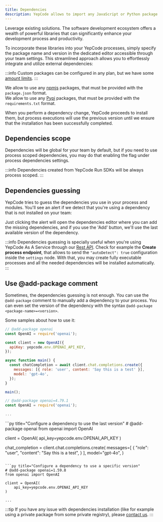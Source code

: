 ```yaml
---
title: Dependencies
description: YepCode allows to import any JavaScript or Python package to be used in your processes.
---
```



Leverage existing solutions. The software development ecosystem offers a wealth of powerful libraries that can significantly enhance your development process and productivity.

To incorporate these libraries into your YepCode processes, simply specify the package name and version in the dedicated editor accessible through your team settings. This streamlined approach allows you to effortlessly integrate and utilize external dependencies:

:::info
Custom packages can be configured in any plan, but we have some [amount limits](/docs/plans-and-limits#package-dependencies).
:::

<Tabs syncKey="programming-language">
  <TabItem label="JavaScript" icon="seti:javascript">
  <div>
    We allow to use any <a href="https://www.npmjs.com/" target="_blank">npmjs</a> packages, that must be provided with the <code>package.json</code> format.
    <Screenshot src="dependencies-javascript.png" />
    </div>
  </TabItem>
  <TabItem label="Python" icon="seti:python">
  <div>
    We allow to use any <a href="https://pypi.org/" target="_blank">Pypi</a> packages, that must be provided with the <code>requirements.txt</code> format.
    <Screenshot src="dependencies-python.png" />
    </div>
  </TabItem>
</Tabs>

When you perform a dependency change, YepCode proceeds to install them, but process executions will use the previous version until we ensure that the installation has been successfully completed.

## Dependencies scope

Dependencies will be global for your team by default, but if you need to use process scoped dependencies, you may do that enabling the flag under process dependencies settings.

<Screenshot src="dependencies-process-scope.png" />

:::info
Dependencies created from YepCode Run SDKs will be always process scoped.
:::

## Dependencies guessing

YepCode tries to guess the dependencies you use in your process and modules. You'll see an alert if we detect that you're using a dependency that is not installed on your team:

<Screenshot src="dependencies-not-available-alert.png" />

Just clicking the alert will open the dependencies editor where you can add the missing dependencies, and if you use the 'Add' button, we'll use the last available version of the dependency.

:::info
Dependencies guessing is specially useful when you're using YepCode As A Service through our [Rest API](https://cloud.yepcode.io/api/rest/public/swagger-ui/index.html). Check for example the **Create process endpoint**, that allows to send the `"autoDetect": true` configuration inside the `settings` node. With that, you may create fully executable processes and all the needed dependencies will be installed automatically.
:::


## Use @add-package comment

Sometimes, the dependencies guessing is not enough. You can use the `@add-package` comment to manually add a dependency to your process. You can even set the version of the dependency with the syntax `@add-package <package-name>=<version>`.

Some samples about how to use it:

<Tabs syncKey="programming-language">
  <TabItem label="JavaScript" icon="seti:javascript">

```js title="Configure a dependency to use the last version"
// @add-package openai
const OpenAI = require('openai');

const client = new OpenAI({
  apiKey: yepcode.env.OPENAI_API_KEY,
});

async function main() {
  const chatCompletion = await client.chat.completions.create({
    messages: [{ role: 'user', content: 'Say this is a test' }],
    model: 'gpt-4o',
  });
}

main();
```

```js title="Configure a dependency to use a specific version"
// @add-package openai=4.79.1
const OpenAI = require('openai');

...
```
  </TabItem>
  <TabItem label="Python" icon="seti:python">
```py title="Configure a dependency to use the last version"
# @add-package openai
from openai import OpenAI

client = OpenAI(
    api_key=yepcode.env.OPENAI_API_KEY
)

chat_completion = client.chat.completions.create(
    messages=[
        {
            "role": "user",
            "content": "Say this is a test",
        }
    ],
    model="gpt-4o",
)
```

```py title="Configure a dependency to use a specific version"
# @add-package openai=1.59.8
from openai import OpenAI

client = OpenAI(
    api_key=yepcode.env.OPENAI_API_KEY
)

...
```
  </TabItem>
</Tabs>

:::tip
If you have any issue with dependencies installation (like for example using a private package from some private registry), please [contact us](https://yepcode.io/contact).
:::